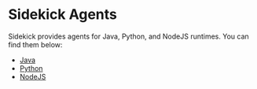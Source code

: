 # Sidekick Agents

Sidekick provides agents for Java, Python, and NodeJS runtimes. You can find them below:

- [Java](java)
- [Python](python)
- [NodeJS](https://docs.runsidekick.com/agents/node.js/)